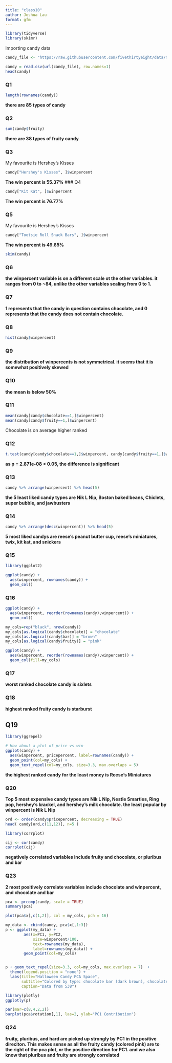 ```yaml
---
title: "class10"
author: Joshua Lau
format: gfm
---
```


```r
library(tidyverse)
library(skimr)
```


Importing candy data

```r
candy_file <- "https://raw.githubusercontent.com/fivethirtyeight/data/master/candy-power-ranking/candy-data.csv"

candy = read.csv(url(candy_file), row.names=1)
head(candy)
```
### Q1

```r
length(rownames(candy))
```
**there are 85 types of candy**

### Q2
```r
sum(candy$fruity)
```
**there are 38 types of fruity candy**

### Q3

My favourite is Hershey's Kisses

```r
candy["Hershey's Kisses", ]$winpercent

```

**The win percent is 55.37%**
### Q4


```r
candy["Kit Kat", ]$winpercent

```

**The win percent is 76.77%**

### Q5

My favourite is Hershey's Kisses

```r
candy["Tootsie Roll Snack Bars", ]$winpercent

```

**The win percent is 49.65%**

```r
skim(candy)

```
### Q6 

**the winpercent variable is on a different scale ot the other variables. it ranges from 0 to ~84, unlike the other variables scaling from 0 to 1.**

### Q7

**1 represents that the candy in question contains chocolate, and 0 represents that the candy does not contain chocolate.**

### Q8 
```r
hist(candy$winpercent)
```

### Q9
**the distribution of winpercents is not symmetrical. it seems that it is somewhat positively skewed**

### Q10
**the mean is below 50%**

### Q11
```r
mean(candy[candy$chocolate==1,]$winpercent)
mean(candy[candy$fruity==1,]$winpercent)

```
Chocolate is on average higher ranked

### Q12
```r
t.test(candy[candy$chocolate==1,]$winpercent, candy[candy$fruity==1,]$winpercent)
```
**as p = 2.871e-08 < 0.05, the difference is significant**

### Q13
```r
candy %>% arrange(winpercent) %>% head(5)

```
**the 5 least liked candy types are Nik L Nip, Boston baked beans, Chiclets, super bubble, and jawbusters**

### Q14
```r
candy %>% arrange(desc(winpercent)) %>% head(5)

```
**5 most liked candys are reese's peanut butter cup, reese's miniatures, twix, kit kat, and snickers**

### Q15

```r
library(ggplot2)

ggplot(candy) +
  aes(winpercent, rownames(candy)) + 
  geom_col()
```

### Q16

```r
ggplot(candy) +
  aes(winpercent, reorder(rownames(candy),winpercent)) + 
  geom_col()
```
```r
my_cols=rep("black", nrow(candy))
my_cols[as.logical(candy$chocolate)] = "chocolate"
my_cols[as.logical(candy$bar)] = "brown"
my_cols[as.logical(candy$fruity)] = "pink"
```

```r
ggplot(candy) + 
  aes(winpercent, reorder(rownames(candy),winpercent)) +
  geom_col(fill=my_cols) 
```

### Q17
**worst ranked chocolate candy is sixlets**

### Q18 
**highest ranked fruity candy is starburst**

## Q19

```r
library(ggrepel)

# How about a plot of price vs win
ggplot(candy) +
  aes(winpercent, pricepercent, label=rownames(candy)) +
  geom_point(col=my_cols) + 
  geom_text_repel(col=my_cols, size=3.3, max.overlaps = 5)
```

**the highest ranked candy for the least money is Reese's Miniatures**

### Q20
**Top 5 most expensive candy types are Nik L Nip, Nestle Smarties, Ring pop, hershey's krackel, and hershey's milk chocolate. the least popular by winpercent is Nik L Nip**
```r
ord <- order(candy$pricepercent, decreasing = TRUE)
head( candy[ord,c(11,12)], n=5 )
```
```r
library(corrplot)
```

```r
cij <- cor(candy)
corrplot(cij)
```
**negatively correlated variables include fruity and chocolate, or pluribus and bar**

### Q23
**2 most positively correlate variables include chocolate and winpercent, and chocolate and bar**

```r
pca <- prcomp(candy, scale = TRUE)
summary(pca)
```

```r
plot(pca$x[,c(1,2)], col = my_cols, pch = 16)
```
```r
my_data <- cbind(candy, pca$x[,1:3])
p <- ggplot(my_data) + 
        aes(x=PC1, y=PC2, 
            size=winpercent/100,  
            text=rownames(my_data),
            label=rownames(my_data)) +
        geom_point(col=my_cols)


p + geom_text_repel(size=3.3, col=my_cols, max.overlaps = 7)  + 
  theme(legend.position = "none") +
  labs(title="Halloween Candy PCA Space",
       subtitle="Colored by type: chocolate bar (dark brown), chocolate other (light brown), fruity (red), other (black)",
       caption="Data from 538")
```

```r
library(plotly)
ggplotly(p)
```
```r
par(mar=c(8,4,2,2))
barplot(pca$rotation[,1], las=2, ylab="PC1 Contribution")
```
### Q24

**fruity, pluribus, and hard are picked up strongly by PC1 in the positive direciton. This makes sense as all the fruity candy (colored pink) are to the right of the pca plot, or the positive direction for PC1. and we also know that pluribus and fruity are strongly correlated**



